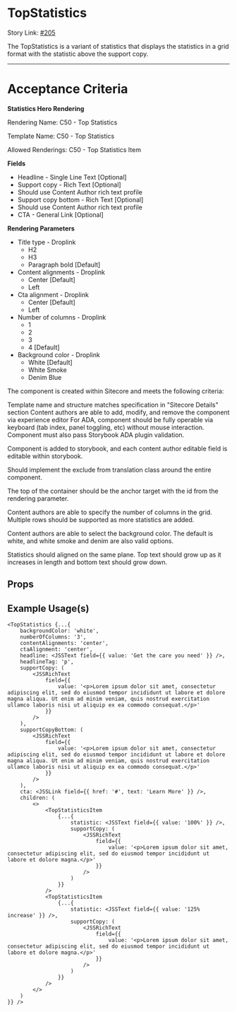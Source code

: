 
<Meta title="Design System/organisms/TopStatistics/Docs" of={TopStatisticsStories} />

# TopStatistics

Story Link: [#205]('https://github.com/ahc-digital/migration-planning-tracking/issues/205')

The TopStatistics is a variant of statistics that displays the statistics in a grid format with the statistic above the support copy.

---
# Acceptance Criteria

**Statistics Hero Rendering**

Rendering Name: C50 - Top Statistics

Template Name: C50 - Top Statistics

Allowed Renderings: C50 - Top Statistics Item

**Fields**
  - Headline - Single Line Text [Optional]
  - Support copy - Rich Text [Optional]
  - Should use Content Author rich text profile
  - Support copy bottom - Rich Text [Optional]
  - Should use Content Author rich text profile
  - CTA - General Link [Optional]

**Rendering Parameters**
  - Title type - Droplink
    - H2
    - H3
    - Paragraph bold [Default]
  - Content alignments - Droplink
    - Center [Default]
    - Left
  - Cta alignment - Droplink
    - Center [Default]
    - Left
  - Number of columns - Droplink
    - 1
    - 2
    - 3
    - 4 [Default]
  - Background color - Droplink
    - White [Default]
    - White Smoke
    - Denim Blue

The component is created within Sitecore and meets the following criteria:

Template name and structure matches specification in "Sitecore Details" section
Content authors are able to add, modify, and remove the component via experience editor
For ADA, component should be fully operable via keyboard (tab index, panel toggling, etc) without mouse interaction. Component must also pass Storybook ADA plugin validation.

Component is added to storybook, and each content author editable field is editable within storybook.

Should implement the exclude from translation class around the entire component.

The top of the container should be the anchor target with the id from the rendering parameter.

Content authors are able to specify the number of columns in the grid. Multiple rows should be supported as more statistics are added.

Content authors are able to select the background color. The default is white, and white smoke and denim are also valid options.

Statistics should aligned on the same plane. Top text should grow up as it increases in length and bottom text should grow down.

<Stories />

## Props
<Controls />


## Example Usage(s)
```tsx
<TopStatistics {...{
    backgroundColor: 'white',
    numberOfColumns: '3',
    contentAlignments: 'center',
    ctaAlignment: 'center',
    headline: <JSSText field={{ value: 'Get the care you need' }} />,
    headlineTag: 'p',
    supportCopy: (
        <JSSRichText
            field={{
                value: '<p>Lorem ipsum dolor sit amet, consectetur adipiscing elit, sed do eiusmod tempor incididunt ut labore et dolore magna aliqua. Ut enim ad minim veniam, quis nostrud exercitation ullamco laboris nisi ut aliquip ex ea commodo consequat.</p>'
            }}
        />
    ),
    supportCopyBottom: (
        <JSSRichText
            field={{
                value: '<p>Lorem ipsum dolor sit amet, consectetur adipiscing elit, sed do eiusmod tempor incididunt ut labore et dolore magna aliqua. Ut enim ad minim veniam, quis nostrud exercitation ullamco laboris nisi ut aliquip ex ea commodo consequat.</p>'
            }}
        />
    ),
    cta: <JSSLink field={{ href: '#', text: 'Learn More' }} />,
    children: (
        <>
            <TopStatisticsItem
                {...{
                    statistic: <JSSText field={{ value: '100%' }} />,
                    supportCopy: (
                        <JSSRichText
                            field={{
                                value: '<p>Lorem ipsum dolor sit amet, consectetur adipiscing elit, sed do eiusmod tempor incididunt ut labore et dolore magna.</p>'
                            }}
                        />
                    )
                }}
            />
            <TopStatisticsItem
                {...{
                    statistic: <JSSText field={{ value: '125% increase' }} />,
                    supportCopy: (
                        <JSSRichText
                            field={{
                                value: '<p>Lorem ipsum dolor sit amet, consectetur adipiscing elit, sed do eiusmod tempor incididunt ut labore et dolore magna.</p>'
                            }}
                        />
                    )
                }}
            />
        </>
    )
}} />
```
